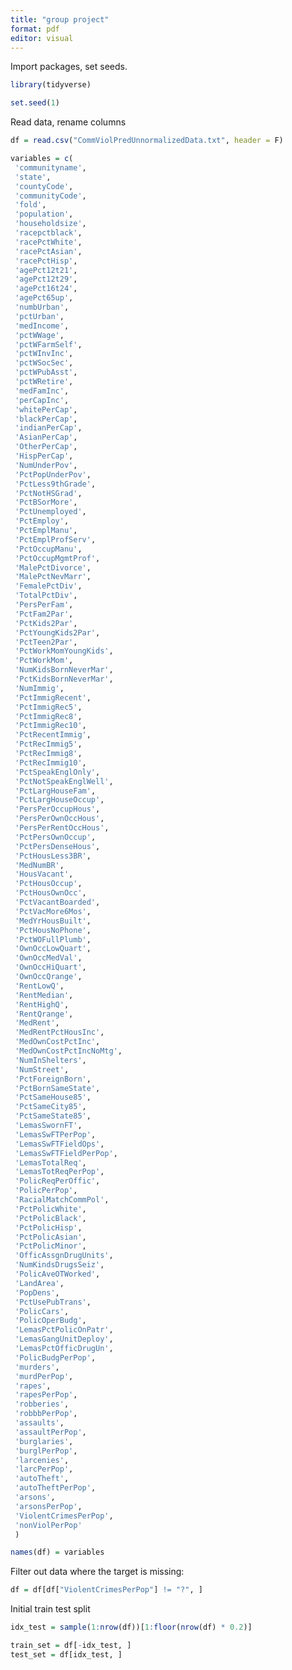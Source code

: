 ```yaml
---
title: "group project"
format: pdf
editor: visual
---
```


Import packages, set seeds.
```r
library(tidyverse)

set.seed(1)
```

Read data, rename columns
```r
df = read.csv("CommViolPredUnnormalizedData.txt", header = F)

variables = c(
 'communityname',
 'state',
 'countyCode',
 'communityCode',
 'fold',
 'population',
 'householdsize',
 'racepctblack',
 'racePctWhite',
 'racePctAsian',
 'racePctHisp',
 'agePct12t21',
 'agePct12t29',
 'agePct16t24',
 'agePct65up',
 'numbUrban',
 'pctUrban',
 'medIncome',
 'pctWWage',
 'pctWFarmSelf',
 'pctWInvInc',
 'pctWSocSec',
 'pctWPubAsst',
 'pctWRetire',
 'medFamInc',
 'perCapInc',
 'whitePerCap',
 'blackPerCap',
 'indianPerCap',
 'AsianPerCap',
 'OtherPerCap',
 'HispPerCap',
 'NumUnderPov',
 'PctPopUnderPov',
 'PctLess9thGrade',
 'PctNotHSGrad',
 'PctBSorMore',
 'PctUnemployed',
 'PctEmploy',
 'PctEmplManu',
 'PctEmplProfServ',
 'PctOccupManu',
 'PctOccupMgmtProf',
 'MalePctDivorce',
 'MalePctNevMarr',
 'FemalePctDiv',
 'TotalPctDiv',
 'PersPerFam',
 'PctFam2Par',
 'PctKids2Par',
 'PctYoungKids2Par',
 'PctTeen2Par',
 'PctWorkMomYoungKids',
 'PctWorkMom',
 'NumKidsBornNeverMar',
 'PctKidsBornNeverMar',
 'NumImmig',
 'PctImmigRecent',
 'PctImmigRec5',
 'PctImmigRec8',
 'PctImmigRec10',
 'PctRecentImmig',
 'PctRecImmig5',
 'PctRecImmig8',
 'PctRecImmig10',
 'PctSpeakEnglOnly',
 'PctNotSpeakEnglWell',
 'PctLargHouseFam',
 'PctLargHouseOccup',
 'PersPerOccupHous',
 'PersPerOwnOccHous',
 'PersPerRentOccHous',
 'PctPersOwnOccup',
 'PctPersDenseHous',
 'PctHousLess3BR',
 'MedNumBR',
 'HousVacant',
 'PctHousOccup',
 'PctHousOwnOcc',
 'PctVacantBoarded',
 'PctVacMore6Mos',
 'MedYrHousBuilt',
 'PctHousNoPhone',
 'PctWOFullPlumb',
 'OwnOccLowQuart',
 'OwnOccMedVal',
 'OwnOccHiQuart',
 'OwnOccQrange',
 'RentLowQ',
 'RentMedian',
 'RentHighQ',
 'RentQrange',
 'MedRent',
 'MedRentPctHousInc',
 'MedOwnCostPctInc',
 'MedOwnCostPctIncNoMtg',
 'NumInShelters',
 'NumStreet',
 'PctForeignBorn',
 'PctBornSameState',
 'PctSameHouse85',
 'PctSameCity85',
 'PctSameState85',
 'LemasSwornFT',
 'LemasSwFTPerPop',
 'LemasSwFTFieldOps',
 'LemasSwFTFieldPerPop',
 'LemasTotalReq',
 'LemasTotReqPerPop',
 'PolicReqPerOffic',
 'PolicPerPop',
 'RacialMatchCommPol',
 'PctPolicWhite',
 'PctPolicBlack',
 'PctPolicHisp',
 'PctPolicAsian',
 'PctPolicMinor',
 'OfficAssgnDrugUnits',
 'NumKindsDrugsSeiz',
 'PolicAveOTWorked',
 'LandArea',
 'PopDens',
 'PctUsePubTrans',
 'PolicCars',
 'PolicOperBudg',
 'LemasPctPolicOnPatr',
 'LemasGangUnitDeploy',
 'LemasPctOfficDrugUn',
 'PolicBudgPerPop',
 'murders',
 'murdPerPop',
 'rapes',
 'rapesPerPop',
 'robberies',
 'robbbPerPop',
 'assaults',
 'assaultPerPop',
 'burglaries',
 'burglPerPop',
 'larcenies',
 'larcPerPop',
 'autoTheft',
 'autoTheftPerPop',
 'arsons',
 'arsonsPerPop',
 'ViolentCrimesPerPop',
 'nonViolPerPop'
 )

names(df) = variables
```

Filter out data where the target is missing:
```r
df = df[df["ViolentCrimesPerPop"] != "?", ]
```

Initial train test split
```r
idx_test = sample(1:nrow(df))[1:floor(nrow(df) * 0.2)]

train_set = df[-idx_test, ]
test_set = df[idx_test, ]
```



